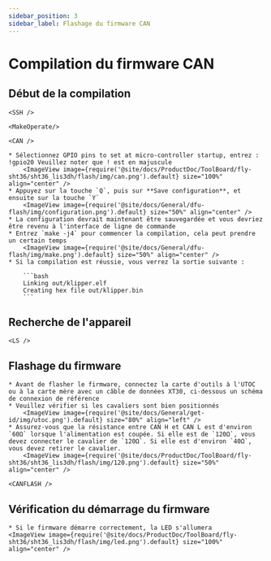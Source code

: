 ```yaml
---
sidebar_position: 3
sidebar_label: Flashage du firmware CAN
---
```




# Compilation du firmware CAN

## Début de la compilation

    <SSH />

    <MakeOperate/>

    <CAN />

    * Sélectionnez GPIO pins to set at micro-controller startup, entrez : !gpio20 Veuillez noter que ! est en majuscule
        <ImageView image={require('@site/docs/ProductDoc/ToolBoard/fly-sht36/sht36_lis3dh/flash/img/can.png').default} size="100%" align="center" />
    * Appuyez sur la touche `Q`, puis sur **Save configuration**, et ensuite sur la touche `Y`
        <ImageView image={require('@site/docs/General/dfu-flash/img/configuration.png').default} size="50%" align="center" />
    * La configuration devrait maintenant être sauvegardée et vous devriez être revenu à l'interface de ligne de commande
    * Entrez `make -j4` pour commencer la compilation, cela peut prendre un certain temps
        <ImageView image={require('@site/docs/General/dfu-flash/img/make.png').default} size="50%" align="center" />
    * Si la compilation est réussie, vous verrez la sortie suivante :

        ```bash
        Linking out/klipper.elf
        Creating hex file out/klipper.bin
        ```

## Recherche de l'appareil

    <LS />


## Flashage du firmware

    * Avant de flasher le firmware, connectez la carte d'outils à l'UTOC ou à la carte mère avec un câble de données XT30, ci-dessous un schéma de connexion de référence
    * Veuillez vérifier si les cavaliers sont bien positionnés
        <ImageView image={require('@site/docs/General/get-id/img/utoc.png').default} size="80%" align="left" />
    * Assurez-vous que la résistance entre CAN H et CAN L est d'environ `60Ω` lorsque l'alimentation est coupée. Si elle est de `120Ω`, vous devez connecter le cavalier de `120Ω`. Si elle est d'environ `40Ω`, vous devez retirer le cavalier.
        <ImageView image={require('@site/docs/ProductDoc/ToolBoard/fly-sht36/sht36_lis3dh/flash/img/120.png').default} size="50%" align="center" />

    <CANFLASH />

## Vérification du démarrage du firmware

    * Si le firmware démarre correctement, la LED s'allumera
    <ImageView image={require('@site/docs/ProductDoc/ToolBoard/fly-sht36/sht36_lis3dh/flash/img/led.png').default} size="100%" align="center" />